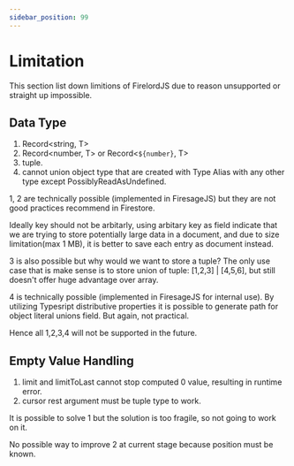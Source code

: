 ```yaml
---
sidebar_position: 99
---
```


# Limitation

This section list down limitions of FirelordJS due to reason unsupported or straight up impossible.

## Data Type

1. Record<string, T>
2. Record<number, T> or Record<`${number}`, T>
3. tuple.
4. cannot union object type that are created with Type Alias with any other type except PossiblyReadAsUndefined.

1, 2 are technically possible (implemented in FiresageJS) but they are not good practices recommend in Firestore.

Ideally key should not be arbitarly, using arbitary key as field indicate that we are trying to store potentially large data in a document, and due to size limitation(max 1 MB), it is better to save each entry as document instead.

3 is also possible but why would we want to store a tuple? The only use case that is make sense is to store union of tuple: [1,2,3] | [4,5,6], but still doesn't offer huge advantage over array.

4 is technically possible (implemented in FiresageJS for internal use). By utilizing Typesript distributive properties it is possible to generate path for object literal unions field. But again, not practical.

Hence all 1,2,3,4 will not be supported in the future.

## Empty Value Handling

1. limit and limitToLast cannot stop computed 0 value, resulting in runtime error.
2. cursor rest argument must be tuple type to work.

It is possible to solve 1 but the solution is too fragile, so not going to work on it.

No possible way to improve 2 at current stage because position must be known.
